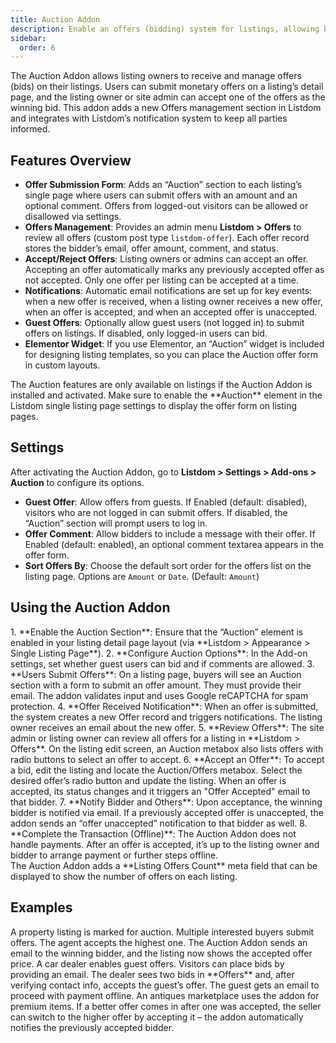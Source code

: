 ```yaml
---
title: Auction Addon
description: Enable an offers (bidding) system for listings, allowing buyers to submit bids and listing owners to accept offers.
sidebar:
  order: 6
---
```


The Auction Addon <Badge text="Pro" /> allows listing owners to receive and manage offers (bids) on their listings. Users can submit monetary offers on a listing’s detail page, and the listing owner or site admin can accept one of the offers as the winning bid. This addon adds a new Offers management section in Listdom and integrates with Listdom’s notification system to keep all parties informed.

## Features Overview

- **Offer Submission Form**: Adds an “Auction” section to each listing’s single page where users can submit offers with an amount and an optional comment. Offers from logged-out visitors can be allowed or disallowed via settings.
- **Offers Management**: Provides an admin menu **Listdom > Offers** to review all offers (custom post type `listdom-offer`). Each offer record stores the bidder’s email, offer amount, comment, and status.
- **Accept/Reject Offers**: Listing owners or admins can accept an offer. Accepting an offer automatically marks any previously accepted offer as not accepted. Only one offer per listing can be accepted at a time.
- **Notifications**: Automatic email notifications are set up for key events: when a new offer is received, when a listing owner receives a new offer, when an offer is accepted, and when an accepted offer is unaccepted.
- **Guest Offers**: Optionally allow guest users (not logged in) to submit offers on listings. If disabled, only logged-in users can bid.
- **Elementor Widget**: If you use Elementor, an “Auction” widget is included for designing listing templates, so you can place the Auction offer form in custom layouts.

<Aside type="note">
The Auction features are only available on listings if the Auction Addon is installed and activated. Make sure to enable the **Auction** element in the Listdom single listing page settings to display the offer form on listing pages.
</Aside>

## Settings
After activating the Auction Addon, go to **Listdom > Settings > Add-ons > Auction** to configure its options.

- **Guest Offer**: Allow offers from guests. If Enabled (default: disabled), visitors who are not logged in can submit offers. If disabled, the “Auction” section will prompt users to log in.
- **Offer Comment**: Allow bidders to include a message with their offer. If Enabled (default: enabled), an optional comment textarea appears in the offer form.
- **Sort Offers By**: Choose the default sort order for the offers list on the listing page. Options are `Amount` or `Date`. (Default: `Amount`)

## Using the Auction Addon

<Steps>
1. **Enable the Auction Section**: Ensure that the “Auction” element is enabled in your listing detail page layout (via **Listdom > Appearance > Single Listing Page**).
2. **Configure Auction Options**: In the Add-on settings, set whether guest users can bid and if comments are allowed.
3. **Users Submit Offers**: On a listing page, buyers will see an Auction section with a form to submit an offer amount. They must provide their email. The addon validates input and uses Google reCAPTCHA for spam protection.
4. **Offer Received Notification**: When an offer is submitted, the system creates a new Offer record and triggers notifications. The listing owner receives an email about the new offer.
5. **Review Offers**: The site admin or listing owner can review all offers for a listing in **Listdom > Offers**. On the listing edit screen, an Auction metabox also lists offers with radio buttons to select an offer to accept.
6. **Accept an Offer**: To accept a bid, edit the listing and locate the Auction/Offers metabox. Select the desired offer’s radio button and update the listing. When an offer is accepted, its status changes and it triggers an "Offer Accepted" email to that bidder.
7. **Notify Bidder and Others**: Upon acceptance, the winning bidder is notified via email. If a previously accepted offer is unaccepted, the addon sends an “offer unaccepted” notification to that bidder as well.
8. **Complete the Transaction (Offline)**: The Auction Addon does not handle payments. After an offer is accepted, it’s up to the listing owner and bidder to arrange payment or further steps offline.
</Steps>

<Aside type="tip">
The Auction Addon adds a **Listing Offers Count** meta field that can be displayed to show the number of offers on each listing.
</Aside>

## Examples

<CardGrid>
  <Card title="Real Estate Auction">
    A property listing is marked for auction. Multiple interested buyers submit offers. The agent accepts the highest one. The Auction Addon sends an email to the winning bidder, and the listing now shows the accepted offer price.
  </Card>
  <Card title="Car Listing with Guest Bidders">
    A car dealer enables guest offers. Visitors can place bids by providing an email. The dealer sees two bids in **Offers** and, after verifying contact info, accepts the guest’s offer. The guest gets an email to proceed with payment offline.
  </Card>
  <Card title="Competitive Bidding Process">
    An antiques marketplace uses the addon for premium items. If a better offer comes in after one was accepted, the seller can switch to the higher offer by accepting it – the addon automatically notifies the previously accepted bidder.
  </Card>
</CardGrid>

<LinkCard href="https://wordpress.org/plugins/listdom/" title="Listdom Plugin on WordPress.org" description="Learn more about the Listdom directory plugin that the Auction Addon extends." />